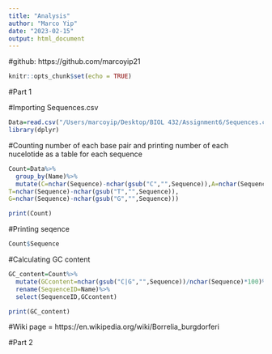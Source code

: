 ```yaml
---
title: "Analysis"
author: "Marco Yip"
date: "2023-02-15"
output: html_document
---
```

#github: https://github.com/marcoyip21

```r
knitr::opts_chunk$set(echo = TRUE)
```

#Part 1

#Importing Sequences.csv
```r
Data=read.csv("/Users/marcoyip/Desktop/BIOL 432/Assignment6/Sequences.csv")
library(dplyr)
```

#Counting number of each base pair and printing number of each nucelotide as a table for each sequence
```r
Count=Data%>%
  group_by(Name)%>%
  mutate(C=nchar(Sequence)-nchar(gsub("C","",Sequence)),A=nchar(Sequence)-nchar(gsub("A","",Sequence)), 
T=nchar(Sequence)-nchar(gsub("T","",Sequence)),
G=nchar(Sequence)-nchar(gsub("G","",Sequence)))

print(Count)
```

#Printing seqence
```r
Count$Sequence
```

#Calculating GC content 
```r
GC_content=Count%>%
  mutate(GCcontent=nchar(gsub("C|G","",Sequence))/nchar(Sequence)*100)%>%
  rename(SequenceID=Name)%>%
  select(SequenceID,GCcontent)

print(GC_content)
```

#Wiki page = https://en.wikipedia.org/wiki/Borrelia_burgdorferi

#Part 2



